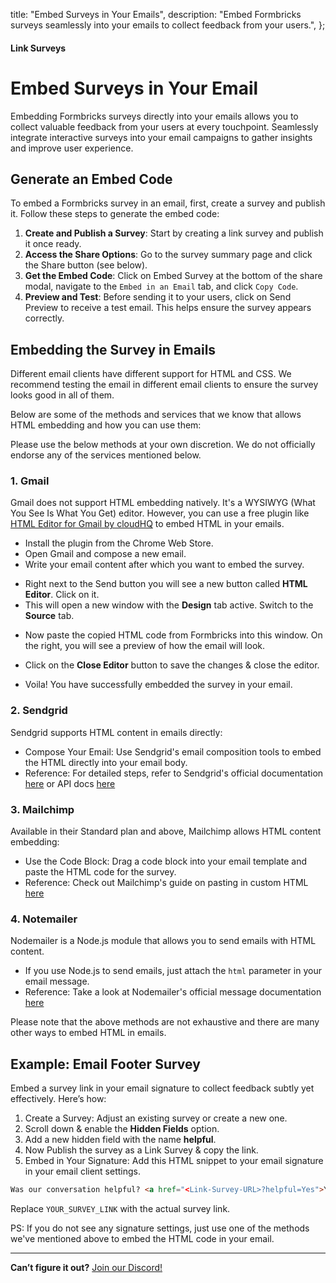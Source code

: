 

  title: "Embed Surveys in Your Emails",
  description: "Embed Formbricks surveys seamlessly into your emails to collect feedback from your users.",
};

#### Link Surveys

# Embed Surveys in Your Email

Embedding Formbricks surveys directly into your emails allows you to collect valuable feedback from your users at every touchpoint. Seamlessly integrate interactive surveys into your email campaigns to gather insights and improve user experience.

## Generate an Embed Code

To embed a Formbricks survey in an email, first, create a survey and publish it. Follow these steps to generate the embed code:

1. **Create and Publish a Survey**: Start by creating a link survey and publish it once ready.
2. **Access the Share Options**: Go to the survey summary page and click the Share button (see below).
3. **Get the Embed Code**: Click on Embed Survey at the bottom of the share modal, navigate to the `Embed in an Email` tab, and click `Copy Code`.
4. **Preview and Test**: Before sending it to your users, click on Send Preview to receive a test email. This helps ensure the survey appears correctly.

<TellaVideo tellaVideoIdentifier="clvex3puw05oi0gl4bp1qgc3s" />

## Embedding the Survey in Emails

Different email clients have different support for HTML and CSS. We recommend testing the email in different email clients to ensure the survey looks good in all of them.

Below are some of the methods and services that we know that allows HTML embedding and how you can use them:

<Note>
  Please use the below methods at your own discretion. We do not officially endorse any of the services
  mentioned below.
</Note>

### 1. Gmail

Gmail does not support HTML embedding natively. It's a WYSIWYG (What You See Is What You Get) editor. However, you can use a free plugin like [HTML Editor for Gmail by cloudHQ](https://chromewebstore.google.com/detail/free-html-editor-for-gmai/ioinaaeeacahcmbgfmeaaofhfkijpdeb) to embed HTML in your emails.

   - Install the plugin from the Chrome Web Store.
   - Open Gmail and compose a new email.
   - Write your email content after which you want to embed the survey.

   <MdxImage
     src={EmailContentWithoutSurvey}
     alt="Choose a link survey template"
     quality="100"
     className="max-w-full rounded-lg sm:max-w-3xl "
   />

   - Right next to the Send button you will see a new button called **HTML Editor**. Click on it.
   - This will open a new window with the **Design** tab active. Switch to the **Source** tab.

   <MdxImage
     src={PluginSourceTab}
     alt="Choose a link survey template"
     quality="100"
     className="max-w-full rounded-lg sm:max-w-3xl "
   />

   - Now paste the copied HTML code from Formbricks into this window. On the right, you will see a preview of how the email will look.

   <MdxImage
     src={PluginAddSurvey}
     alt="Choose a link survey template"
     quality="100"
     className="max-w-full rounded-lg sm:max-w-3xl "
   />

   - Click on the **Close Editor** button to save the changes & close the editor.

   <MdxImage
     src={EmailContentWithSurvey}
     alt="Choose a link survey template"
     quality="100"
     className="max-w-full rounded-lg sm:max-w-3xl "
   />

   - Voila! You have successfully embedded the survey in your email.

### 2. Sendgrid

Sendgrid supports HTML content in emails directly:

   - Compose Your Email: Use Sendgrid's email composition tools to embed the HTML directly into your email body.
   - Reference: For detailed steps, refer to Sendgrid's official documentation [here](https://sendgrid.com/en-us/solutions/email-marketing/email-design) or API docs [here](https://sendgrid.com/docs/for-developers/sending-email/api-getting-started/)

### 3. Mailchimp

Available in their Standard plan and above, Mailchimp allows HTML content embedding:

   - Use the Code Block: Drag a code block into your email template and paste the HTML code for the survey.
   - Reference: Check out Mailchimp's guide on pasting in custom HTML [here](https://mailchimp.com/help/paste-in-html-to-create-an-email/)

### 4. Notemailer

Nodemailer is a Node.js module that allows you to send emails with HTML content.

   - If you use Node.js to send emails, just attach the `html` parameter in your email message.
   - Reference: Take a look at Nodemailer's official message documentation [here](https://nodemailer.com/message/)

<Note>
  Please note that the above methods are not exhaustive and there are many other ways to embed HTML in emails.
</Note>

## Example: Email Footer Survey

Embed a survey link in your email signature to collect feedback subtly yet effectively. Here’s how:

<MdxImage
  src={JoSignature}
  alt="Choose a link survey template"
  quality="100"
  className="max-w-full rounded-lg sm:max-w-3xl "
/>

1. Create a Survey: Adjust an existing survey or create a new one.
2. Scroll down & enable the **Hidden Fields** option.
3. Add a new hidden field with the name **helpful**.
4. Now Publish the survey as a Link Survey & copy the link.
5. Embed in Your Signature: Add this HTML snippet to your email signature in your email client settings.

<Col>
<CodeGroup title="Embed this in your Email">

```html
Was our conversation helpful? <a href="<Link-Survey-URL>?helpful=Yes">Yes 👍</a> | <a href="<Link-Survey-URL>?helpful=No">No 👎</a>
```

</CodeGroup>
</Col>

Replace `YOUR_SURVEY_LINK` with the actual survey link.

PS: If you do not see any signature settings, just use one of the methods we've mentioned above to embed the HTML code in your email.

---

**Can’t figure it out?** [Join our Discord!](https://formbricks.com/discord)
